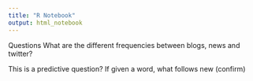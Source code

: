 ```yaml
---
title: "R Notebook"
output: html_notebook
---
```


Questions
What are the different frequencies between blogs, news and twitter?

This is a predictive question?  If given a word, what follows new (confirm)

